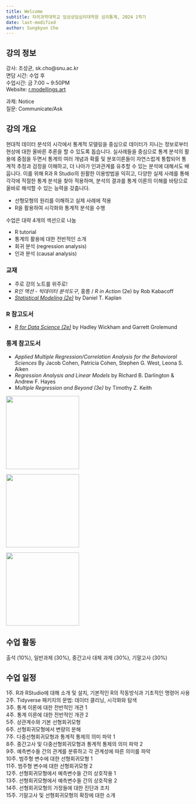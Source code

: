 ```yaml
---
title: Welcome
subtitle: 차의과학대학교 임상상담심리대학원 심리통계, 2024 1학기
date: last-modified
author: Sungkyun Cho
---
```

## 강의 정보
강사: 조성균, sk.cho@snu.ac.kr  
면담 시간: 수업 후  
수업시간: 금 7:00 ~ 9:50PM  
Website: [r.modellings.art](https://r.modellings.art)

과제: Notice  
질문: Communicate/Ask

## 강의 개요

현대적 데이터 분석의 시각에서 통계적 모델링을 중심으로 데이터가 지니는 정보로부터 현상에 대한 올바른 추론을 할 수 있도록 돕습니다. 실사례들을 중심으로 통계 분석의 활용에 중점을 두면서 통계의 여러 개념과 확률 및 분포이론들이 자연스럽게 통합되어 통계적 추정과 검정을 이해하고, 더 나아가 인과관계를 유추할 수 있는 분석에 대해서도 배웁니다. 이를 위해 R과 R Studio의 원활한 이용방법을 익히고, 다양한 실제 사례를 통해 각각에 적절한 통계 분석을 찾아 적용하며, 분석의 결과를 통계 이론의 이해를 바탕으로 올바로 해석할 수 있는 능력을 갖춥니다.

- 선형모형의 원리를 이해하고 실제 사례에 적용
- R을 활용하여 시각화와 통계적 분석을 수행

수업은 대략 4개의 섹션으로 나눔  

- R tutorial  
- 통계의 활용에 대한 전반적인 소개  
- 회귀 분석 (regression analysis)  
- 인과 분석 (causal analysis)

### 교재
- 주로 강의 노트를 위주로!
- *R인 액션 - 빅데이터 분석도구*, 홍릉 / *R in Action* (2e) by Rob Kabacoff
- [*Statistical Modeling (2e)*](https://dtkaplan.github.io/SM2-bookdown/) by Daniel T. Kaplan

### R 참고도서

- [*R for Data Science (2e)*](https://r4ds.hadley.nz/) by Hadley Wickham and Garrett Grolemund


### 통계 참고도서
- *Applied Multiple Regression/Correlation Analysis for the Behavioral Sciences* By Jacob Cohen, Patricia Cohen, Stephen G. West, Leona S. Aiken
- *Regression Analysis and Linear Models* by Richard B. Darlington & Andrew F. Hayes
- *Multiple Regression and Beyond (3e)* by Timothy Z. Keith

::: {layout-ncol=3 fig-aligh="left"}
![](contents/images/book1.png){width="200"}

![](contents/images/book2.png){width="200"}

![](contents/images/keith.jpg){width="200"}
:::

## 수업 활동
출석 (10%), 일반과제 (30%), 중간고사 대체 과제 (30%), 기말고사 (30%)

## 수업 일정
1주. R과 RStudio에 대해 소개 및 설치, 기본적인 R의 작동방식과 기초적인 명령어 사용  
2주. Tidyverse 패키지의 문법: 데이터 클리닝, 시각화와 탐색  
3주. 통계 이론에 대한 전반적인 개관 1  
4주. 통계 이론에 대한 전반적인 개관 2  
5주. 상관계수와 기본 선형회귀모형  
6주. 선형회귀모형에서 변량의 분해  
7주. 다중선형회귀모형과 통계적 통제의 의미 파악 1  
8주. 중간고사 및 다중선형회귀모형과 통계적 통제의 의미 파악 2  
9주. 예측변수들 간의 관계를 분류하고 각 관계성에 따른 의미를 파악  
10주. 범주형 변수에 대한 선형회귀모형 1  
11주. 범주형 변수에 대한 선형회귀모형 2  
12주. 선형회귀모형에서 예측변수들 간의 상호작용 1  
13주. 선형회귀모형에서 예측변수들 간의 상호작용 2  
14주. 선형회귀모형의 가정들에 대한 진단과 조치  
15주. 기말고사 및 선형회귀모형의 확장에 대한 소개